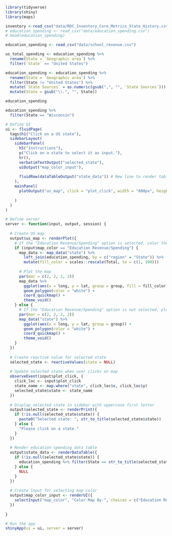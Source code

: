 ```r
library(tidyverse)
library(shiny)
library(maps)

inventory <-read_csv("data/RDC_Inventory_Core_Metrics_State_History.csv")
# education_spending <- read_csv("data/education_spending.csv")
# head(education_spending)

education_spending <- read_csv("data/school_revenue.csv")

us_total_spending <- education_spending %>% 
  rename(State = `Geographic area`) %>%
  filter(`State` == "United States")

education_spending <- education_spending %>%
  rename(State = `Geographic area`) %>%                                     # rename column to state
  filter(State != "United States") %>%                                      # remove the US record
  mutate(`State Sources` = as.numeric(gsub(",", "", `State Sources`))) %>%  # convert state sources to numeric
  mutate(State = gsub("\\.", "", State))                                    # remove trailing periods from states column

education_spending

education_spending %>% 
  filter(State == "Wisconsin")
```

```r
# Define UI
ui <- fluidPage(
  tags$h1("Click on a US state"),
  sidebarLayout(
    sidebarPanel(
      h5("Instructions"),
      p("Click on a state to select it as input."),
      hr(),
      verbatimTextOutput("selected_state"),
      uiOutput("map_color_input"),
      
      fluidRow(dataTableOutput("state_data")) # New line to render table under sidebar)
    ),
    mainPanel(
      plotOutput("us_map", click = "plot_click", width = "800px", height = "700px")
      
    )
  )
)

# Define server
server <- function(input, output, session) {
  
  # Create US map
  output$us_map <- renderPlot({
    # If the "Education Revenue/Spending" option is selected, color the states based on the Total column
    if (input$map_color == "Education Revenue/Spending") {
      map_data <- map_data("state") %>% 
        left_join(education_spending, by = c("region" = "State")) %>% 
        mutate(fill_color = scales::rescale(Total, to = c(1, 100)))
      
      # Plot the map
      par(mar = c(2, 2, 2, 2))
      map_data %>% 
        ggplot(aes(x = long, y = lat, group = group, fill = fill_color)) +
        geom_polygon(color = "white") +
        coord_quickmap() +
        theme_void()
    } else {
      # If the "Education Revenue/Spending" option is not selected, plot the map with default colors
      par(mar = c(2, 2, 2, 2))
      map_data("state") %>% 
        ggplot(aes(x = long, y = lat, group = group)) +
        geom_polygon(color = "white") +
        coord_quickmap() +
        theme_void()
    }
  })
  
  # Create reactive value for selected state
  selected_state <- reactiveValues(state = NULL)
  
  # Update selected state when user clicks on map
  observeEvent(input$plot_click, {
    click_loc <- input$plot_click
    state_name <- map.where("state", click_loc$x, click_loc$y)
    selected_state$state <- state_name
  })
  
  # Display selected state in sidebar with uppercase first letter
  output$selected_state <- renderPrint({
    if (!is.null(selected_state$state)) {
      paste0("Selected state: ", str_to_title(selected_state$state))
    } else {
      "Please click on a state."
    }
  })
  
  # Render education spending data table
  output$state_data <- renderDataTable({
    if (!is.null(selected_state$state)) {
      education_spending %>% filter(State == str_to_title(selected_state$state))
    } else {
      NULL
    }
  })
  
  # Create input for selecting map color
  output$map_color_input <- renderUI({
    selectInput("map_color", "Color Map By:", choices = c("Education Revenue/Spending"))
  })
  
}

# Run the app
shinyApp(ui = ui, server = server)

```

